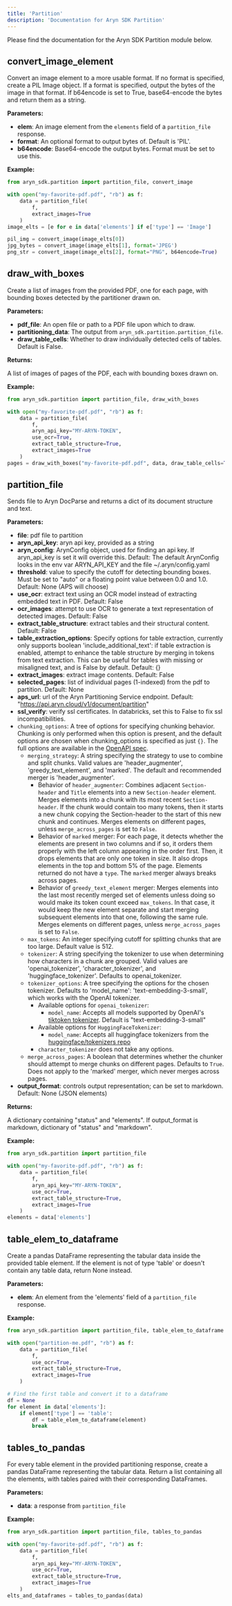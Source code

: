 ```yaml
---
title: 'Partition'
description: 'Documentation for Aryn SDK Partition'
---
```


Please find the documentation for the Aryn SDK Partition module below.

## convert_image_element

Convert an image element to a more usable format. If no format is specified, create a PIL Image object. If a format is specified, output the bytes of the image in that format. If b64encode is set to True, base64-encode the bytes and return them as a string.

**Parameters:**

- **elem**: An image element from the `elements` field of a `partition_file` response.
- **format**: An optional format to output bytes of. Default is 'PIL'.
- **b64encode**: Base64-encode the output bytes. Format must be set to use this.

**Example:**

```python
from aryn_sdk.partition import partition_file, convert_image

with open("my-favorite-pdf.pdf", "rb") as f:
    data = partition_file(
        f,
        extract_images=True
    )
image_elts = [e for e in data['elements'] if e['type'] == 'Image']

pil_img = convert_image(image_elts[0])
jpg_bytes = convert_image(image_elts[1], format='JPEG')
png_str = convert_image(image_elts[2], format="PNG", b64encode=True)
```


## draw_with_boxes

Create a list of images from the provided PDF, one for each page, with bounding boxes detected by the partitioner drawn on.

**Parameters:**

- **pdf_file**: An open file or path to a PDF file upon which to draw.
- **partitioning_data**: The output from `aryn_sdk.partition.partition_file`.
- **draw_table_cells**: Whether to draw individually detected cells of tables. Default is False.

**Returns:**

A list of images of pages of the PDF, each with bounding boxes drawn on.

**Example:**

```python
from aryn_sdk.partition import partition_file, draw_with_boxes

with open("my-favorite-pdf.pdf", "rb") as f:
    data = partition_file(
        f,
        aryn_api_key="MY-ARYN-TOKEN",
        use_ocr=True,
        extract_table_structure=True,
        extract_images=True
    )
pages = draw_with_boxes("my-favorite-pdf.pdf", data, draw_table_cells=True)
```
## partition_file

Sends file to Aryn DocParse and returns a dict of its document structure and text.

**Parameters:**

- **file**: pdf file to partition
- **aryn_api_key**: aryn api key, provided as a string
- **aryn_config**: ArynConfig object, used for finding an api key. If aryn_api_key is set it will override this. Default: The default ArynConfig looks in the env var ARYN_API_KEY and the file ~/.aryn/config.yaml
- **threshold**: value to specify the cutoff for detecting bounding boxes. Must be set to "auto" or a floating point value between 0.0 and 1.0. Default: None (APS will choose)
- **use_ocr**: extract text using an OCR model instead of extracting embedded text in PDF. Default: False
- **ocr_images**: attempt to use OCR to generate a text representation of detected images. Default: False
- **extract_table_structure**: extract tables and their structural content. Default: False
- **table_extraction_options**: Specify options for table extraction, currently only supports boolean 'include_additional_text': if table extraction is enabled, attempt to enhance the table structure by merging in tokens from text extraction. This can be useful for tables with missing or misaligned text, and is False by default. Default: {}
- **extract_images**: extract image contents. Default: False
- **selected_pages**: list of individual pages (1-indexed) from the pdf to partition. Default: None
- **aps_url**: url of the Aryn Partitioning Service endpoint. Default: "https://api.aryn.cloud/v1/document/partition"
- **ssl_verify**: verify ssl certificates. In databricks, set this to False to fix ssl incompatibilities.
- `chunking_options`: A tree of options for specifying chunking behavior. Chunking is only performed when this option is present, and the default options are chosen when chunking_options is specified as just `{}`. The full options are available in the [OpenAPI spec](../api-reference/endpoint/partition).
    - `merging_strategy`: A string specifying the strategy to use to combine and split chunks. Valid values are 'header_augmenter', 'greedy_text_element', and 'marked'. The default and recommended merger is 'header_augmenter'.
        - Behavior of `header_augmenter`:
        Combines adjacent `Section-header` and `Title` elements into a new `Section-header` element. Merges elements into a chunk with its most recent `Section-header`. If the chunk would contain too many tokens, then it starts a new chunk copying the Section-header to the start of this new chunk and continues. Merges elements on different pages, unless `merge_across_pages` is set to `False`.
        - Behavior of `marked` merger:
        For each page, it detects whether the elements are present in two columns and if so, it orders them properly with the left column appearing in the order first. Then, it drops elements that are only one token in size. It also drops elements in the top and bottom 5% of the page. Elements returned do not have a `type`. The `marked` merger always breaks across pages.
        - Behavior of `greedy_text_element` merger:
        Merges elements into the last most recently merged set of elements unless doing so would make its token count exceed `max_tokens`. In that case, it would keep the new element separate and start merging subsequent elements into that one, following the same rule. Merges elements on different pages, unless `merge_across_pages` is set to `False`.
    - `max_tokens`: An integer specifying cutoff for splitting chunks that are too large. Default value is 512.
    - `tokenizer`: A string specifying the tokenizer to use when determining how characters in a chunk are grouped. Valid values are 'openai_tokenizer', 'character_tokenizer', and 'huggingface_tokenizer'. Defaults to openai_tokenizer.
    - `tokenizer_options`: A tree specifying the options for the chosen tokenizer. Defaults to 'model_name': 'text-embedding-3-small', which works with the OpenAI tokenizer.
        - Available options for `openai_tokenizer`:
            - `model_name`: Accepts all models supported by OpenAI's [tiktoken tokenizer](https://github.com/openai/tiktoken). Default is "text-embedding-3-small"
        - Available options for `HuggingFaceTokenizer`:
            - `model_name`: Accepts all huggingface tokenizers from the [huggingface/tokenizers repo](https://github.com/huggingface/tokenizers)
        - `character_tokenizer` does not take any options.
    - `merge_across_pages`: A boolean that determines whether the chunker should attempt to merge chunks on different pages. Defaults to `True`. Does not apply to the 'marked' merger, which never merges across pages.
- **output_format**: controls output representation; can be set to markdown. Default: None (JSON elements)

**Returns:**

A dictionary containing "status" and "elements". If output_format is markdown, dictionary of "status" and "markdown".

**Example:**

```python
from aryn_sdk.partition import partition_file

with open("my-favorite-pdf.pdf", "rb") as f:
    data = partition_file(
        f,
        aryn_api_key="MY-ARYN-TOKEN",
        use_ocr=True,
        extract_table_structure=True,
        extract_images=True
    )
elements = data['elements']
```

## table_elem_to_dataframe

Create a pandas DataFrame representing the tabular data inside the provided table element. If the element is not of type 'table' or doesn't contain any table data, return None instead.

**Parameters:**

- **elem**: An element from the 'elements' field of a `partition_file` response.

**Example:**

```python
from aryn_sdk.partition import partition_file, table_elem_to_dataframe

with open("partition-me.pdf", "rb") as f:
    data = partition_file(
        f,
        use_ocr=True,
        extract_table_structure=True,
        extract_images=True
    )

# Find the first table and convert it to a dataframe
df = None
for element in data['elements']:
    if element['type'] == 'table':
        df = table_elem_to_dataframe(element)
        break
```


## tables_to_pandas

For every table element in the provided partitioning response, create a pandas DataFrame representing the tabular data. Return a list containing all the elements, with tables paired with their corresponding DataFrames.

**Parameters:**

- **data**: a response from `partition_file`

**Example:**

```python
from aryn_sdk.partition import partition_file, tables_to_pandas

with open("my-favorite-pdf.pdf", "rb") as f:
    data = partition_file(
        f,
        aryn_api_key="MY-ARYN-TOKEN",
        use_ocr=True,
        extract_table_structure=True,
        extract_images=True
    )
elts_and_dataframes = tables_to_pandas(data)
```
